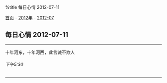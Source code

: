 %title 每日心情 2012-07-11

[[../../../index|首页]] - [[../index|2012年]] - [[index|2012-07]]
==每日心情 2012-07-11==
----
十年河东，十年河西，此言诚不欺人
======下午5:30======
----
